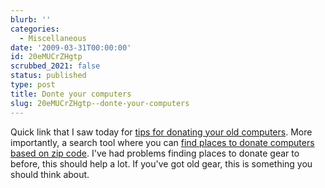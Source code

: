 ```yaml
---
blurb: ''
categories:
  - Miscellaneous
date: '2009-03-31T00:00:00'
id: 20eMUCrZHgtp
scrubbed_2021: false
status: published
type: post
title: Donte your computers
slug: 20eMUCrZHgtp--donte-your-computers
---
```


Quick link that I saw today for
[tips for donating your old computers](http://www.techsoup.org/learningcenter/hardware/page5496.cfm?cg=searchterms&sg=instructions%20for%20donors).
More importantly, a search tool where you can
[find places to donate computers based on zip code](http://www.techsoup.org/resources/index.cfm?action=resource.view_summary&resourcelist_id=144&style=recycle&set=products).
I've had problems finding places to donate gear to before, this
should help a lot. If you've got old gear, this is something you
should think about.
